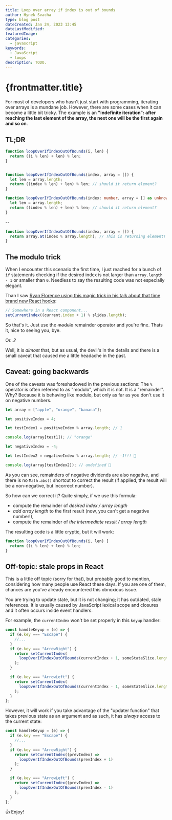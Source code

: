 ```yaml
---
title: Loop over array if index is out of bounds
author: Hynek Svacha
type: blog post
dateCreated: Jan 24, 2023 13:45
dateLastModified:
featuredImage:
categories:
  - javascript
keywords:
  - JavaScript
  - loops
description: TODO.
---
```


# {frontmatter.title}

For most of developers who hasn't just start with programming, iterating over arrays is a mundane job. However, there are some cases when it can become a little bit tricky. The example is an **"indefinite iteration": after reaching the last element of the array, the next one will be the first again and so on**.

## TL;DR

```js
function loopOverIfIndexOutOfBounds(i, len) {
  return ((i % len) + len) % len;
}


function loopOverIfIndexOutOfBounds(index, array = []) {
  let len = array.length;
  return ((index % len) + len) % len; // should it return element?
}
```


```ts
function loopOverIfIndexOutOfBounds(index: number, array = [] as unknown[]) {
  let len = array.length;
  return ((index % len) + len) % len; // should it return element?
}
```
--

```js
function loopOverIfIndexOutOfBounds(index, array = []) {
  return array.at(index % array.length); // This is returning element!
}
```

## The modulo trick

When I encounter this scenario the first time, I just reached for a bunch of `if` statements checking if the desired index is not larger than `array.length - 1` or smaller than `0`. Needless to say the resulting code was not especially elegant.

Than I saw [Ryan Florence using this magic trick in his talk about that time brand new React hooks](https://youtu.be/wXLf18DsV-I?t=865):

```js
// Somewhere in a React component...
setCurrentIndex((current.index + 1) % slides.length);
```

So that's it. Just use the ~~modulo~~ remainder operator and you're fine. Thats it, nice to seeing you, bye.

Or…?

Well, it is _almost_ that, but as usual, the devil's in the details and there is a small caveat that caused me a little headache in the past.

## Caveat: going backwards

One of the caveats was foreshadowed in the previous sections: The `%` operator is often referred to as "modulo", which it is not. It is a "remainder". Why? Because it is behaving like modulo, but only as far as you don't use it on negative numbers.

```js
let array = ["apple", "orange", "banana"];

let positiveIndex = 4;

let testIndex1 = positiveIndex % array.length; // 1

console.log(array[test1]); // "orange"

let negativeIndex = -4;

let testIndex2 = negativeIndex % array.length; // -1!!! 🤔

console.log(array[testIndex2]); // undefined 🤔
```

As you can see, remainders of negative dividends are also negative, and there is no `Math.abs()` shortcut to correct the result (if applied, the result will be a non-negative, but incorrect number).

So how can we correct it? Quite simply, if we use this formula:

- compute the remainder of *desired index / array length*
- *add array length* to the first result (now, you can't get a negative number!),
- compute the remainder of *the intermediate result / array length*

The resulting code is a little cryptic, but it will work:

```js
function loopOverIfIndexOutOfBounds(i, len) {
  return ((i % len) + len) % len;
}
```

## Off-topic: stale props in React

This is a little off topic (sorry for that), but probably good to mention, considering how many people use React these days. If you are one of them, chances are you've already encountered this obnoxious issue.

You are trying to update state, but it is not changing; it has outdated, stale references. It is usually caused by JavaScript lexical scope and closures and it often occurs inside event handlers.

For example, the `currentIndex` won't be set properly in this `keyup` handler:

```js
const handleKeyup = (e) => {
  if (e.key === "Escape") {
    //...
  }
  if (e.key === "ArrowRight") {
    return setCurrentIndex(
      loopOverIfIndexOutOfBounds(currentIndex + 1, someStateSlice.length)
    );
  }

  if (e.key === "ArrowLeft") {
    return setCurrentIndex(
      loopOverIfIndexOutOfBounds(currentIndex - 1, someStateSlice.length)
    );
  }
};
```

However, it will work if you take advantage of the "updater function" that takes previous state as an argument and as such, it has _always_ access to the current state:

```js
const handleKeyup = (e) => {
  if (e.key === "Escape") {
    //...
  }
  if (e.key === "ArrowRight") {
    return setCurrentIndex((prevIndex) =>
      loopOverIfIndexOutOfBounds(prevIndex + 1)
    );
  }

  if (e.key === "ArrowLeft") {
    return setCurrentIndex((prevIndex) =>
      loopOverIfIndexOutOfBounds(prevIndex - 1)
    );
  }
};
```

👍 Enjoy!
